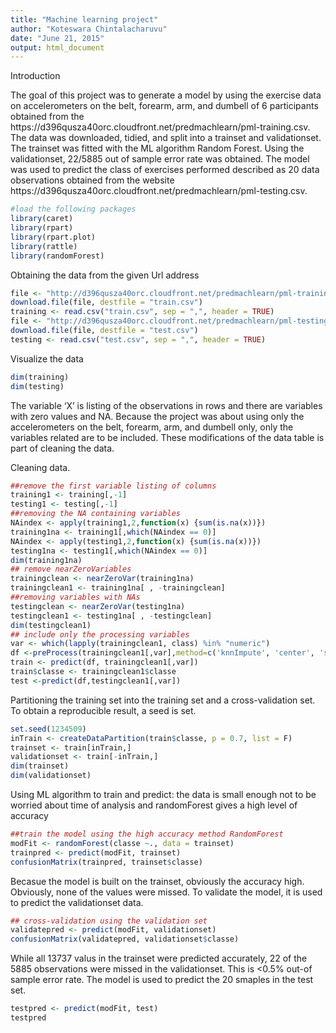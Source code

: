 ```yaml
---
title: "Machine learning project"
author: "Koteswara Chintalacharuvu"
date: "June 21, 2015"
output: html_document
---
```


Introduction

The goal of this project was to generate a model by using the exercise data on accelerometers on the belt, forearm, arm, and dumbell of 6 participants obtained from the https://d396qusza40orc.cloudfront.net/predmachlearn/pml-training.csv. The data was downloaded, tidied, and split into a trainset and validationset.  The trainset was fitted with the ML algorithm Random Forest.  Using the validationset, 22/5885 out of sample error rate was obtained. The model was used to predict the class of exercises performed described as 20 data observations obtained from the website https://d396qusza40orc.cloudfront.net/predmachlearn/pml-testing.csv.  

```r
#load the following packages
library(caret)
library(rpart)
library(rpart.plot)
library(rattle)
library(randomForest)
```

Obtaining the data from the given Url address

```r
file <- "http://d396qusza40orc.cloudfront.net/predmachlearn/pml-training.csv"
download.file(file, destfile = "train.csv")
training <- read.csv("train.csv", sep = ",", header = TRUE)
file <- "http://d396qusza40orc.cloudfront.net/predmachlearn/pml-testing.csv"
download.file(file, destfile = "test.csv")
testing <- read.csv("test.csv", sep = ",", header = TRUE)
```

Visualize the data

```r
dim(training)
dim(testing)
```

 The variable 'X' is listing of the observations in rows and there are variables with zero values and NA.  Because the project was about using only the accelerometers on the belt, forearm, arm, and dumbell only, only the variables related are to be included. These modifications of the data table is part of cleaning the data.
 
Cleaning data.
```r
##remove the first variable listing of columns
training1 <- training[,-1]
testing1 <- testing[,-1]
##removing the NA containing variables
NAindex <- apply(training1,2,function(x) {sum(is.na(x))}) 
training1na <- training1[,which(NAindex == 0)]
NAindex <- apply(testing1,2,function(x) {sum(is.na(x))}) 
testing1na <- testing1[,which(NAindex == 0)]
dim(training1na)
## remove nearZeroVariables
trainingclean <- nearZeroVar(training1na)
trainingclean1 <- training1na[ , -trainingclean]
##removing variables with NAs 
testingclean <- nearZeroVar(testing1na)
testingclean1 <- testing1na[ , -testingclean]
dim(testingclean1)
## include only the processing variables
var <- which(lapply(trainingclean1, class) %in% "numeric")
df <-preProcess(trainingclean1[,var],method=c('knnImpute', 'center', 'scale'))
train <- predict(df, trainingclean1[,var])
train$classe <- trainingclean1$classe
test <-predict(df,testingclean1[,var])
```

Partitioning the training set into the training set and a cross-validation set. To obtain a reproducible result, a seed is set.

```r
set.seed(1234509)
inTrain <- createDataPartition(train$classe, p = 0.7, list = F)
trainset <- train[inTrain,]
validationset <- train[-inTrain,]
dim(trainset)
dim(validationset)
```
Using ML algorithm to train and predict: the data is small enough not to be worried about time of analysis and randomForest gives a high level of accuracy
```r
##train the model using the high accuracy method RandomForest
modFit <- randomForest(classe ~., data = trainset)
trainpred <- predict(modFit, trainset)
confusionMatrix(trainpred, trainset$classe)
```
Becasue the model is built on the trainset, obviously the accuracy high. Obviously, none of the values were missed. To validate the model, it is used to predict the validationset data.

```r
## cross-validation using the validation set
validatepred <- predict(modFit, validationset)
confusionMatrix(validatepred, validationset$classe)
```
While all 13737 valus in the trainset were predicted accurately, 22 of the 5885 observations were missed in the validationset.  This is <0.5% out-of sample error rate.  The model is used to predict the 20 smaples in the test set.

```r
testpred <- predict(modFit, test)
testpred
```
